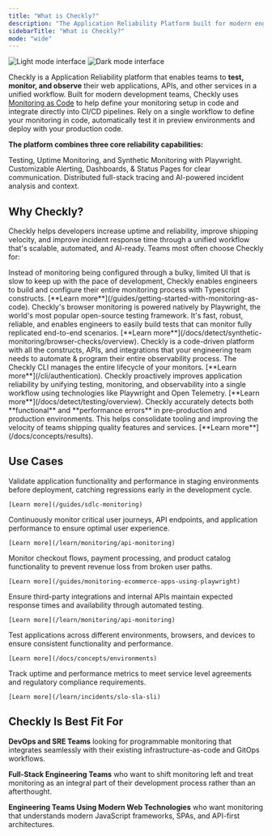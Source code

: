 ```yaml
---
title: "What is Checkly?"
description: "The Application Reliability Platform built for modern engineering teams."
sidebarTitle: "What is Checkly?"
mode: "wide"
---
```

<div className="max-w-xl mx-auto">
<Frame>
<img
  className="block dark:hidden"
  src="/images/welcome-img-light.png"
  alt="Light mode interface"
/>
<img
  className="hidden dark:block"
  src="/images/welcome-img-dark.png"
  alt="Dark mode interface"
/>
</Frame>
</div>

Checkly is a Application Reliability platform that enables teams to **test, monitor, and observe** their web applications, APIs, and other services in a unified workflow. Built for modern development teams, Checkly uses [Monitoring as Code](/guides/getting-started-with-monitoring-as-code) to help define your monitoring setup in code and integrate directly into CI/CD pipelines. Rely on a single workflow to define your monitoring in code, automatically test it in preview environments and deploy with your production code.

**The platform combines three core reliability capabilities:**

<CardGroup cols={3}>

<Card title="Detect"  href="/docs/detect/overview" icon="radar">
Testing, Uptime Monitoring, and Synthetic Monitoring with Playwright.
</Card>

<Card title="Communicate"  href="/docs/communicate/overview" icon="bell">
Customizable Alerting, Dashboards, & Status Pages for clear communication.
</Card>

<Card title="Resolve"  href="/docs/resolve/overview" icon="brain">
Distributed full-stack tracing and AI-powered incident analysis and context.
</Card>

</CardGroup>

## Why Checkly?

Checkly helps developers increase uptime and reliability, improve shipping velocity, and improve incident response time through a unified workflow that's scalable, automated, and AI-ready. Teams most often choose Checkly for:

<CardGroup cols={1}>

<Card title="Monitoring as Code"  horizontal>
Instead of monitoring being configured through a bulky, limited UI that is slow to keep up with the pace of development, Checkly enables engineers to build and configure their entire monitoring process with Typescript constructs.
[**Learn more**](/guides/getting-started-with-monitoring-as-code).
</Card>

<Card title="Native end-to-end reliability with Playwright"  horizontal>
Checkly's browser monitoring is powered natively by Playwright, the world's most popular open-source testing framework. It's fast, robust, reliable, and enables engineers to easily build tests that can monitor fully replicated end-to-end scenarios.
[**Learn more**](/docs/detect/synthetic-monitoring/browser-checks/overview).
</Card>

<Card title="Delightful Developer Experience"  horizontal>
Checkly is a code-driven platform with all the constructs, APIs, and integrations that your engineering team needs to automate & program their entire observability process. The Checkly CLI manages the entire lifecycle of your monitors.
[**Learn more**](/cli/authentication).
</Card>

<Card title="Unified Testing, Monitoring, Tracing, and Incident Management"  horizontal>
Checkly proactively improves application reliability by unifying testing, monitoring, and observability into a single workflow using technologies like Playwright and Open Telemetry.
[**Learn more**](/docs/detect/testing/overview).
</Card>

<Card title="Reliable Functional and Performance Error Detection" horizontal>
Checkly accurately detects both **functional** and **performance errors** in pre-production and production environments. This helps consolidate tooling and improving the velocity of teams shipping quality features and services.
[**Learn more**](/docs/concepts/results).
</Card>

</CardGroup>

## Use Cases

  <Accordion title="Pre-Production Testing">
    Validate application functionality and performance in staging environments before deployment, catching regressions early in the development cycle.

    [Learn more](/guides/sdlc-monitoring)
  </Accordion>

  <Accordion title="Production Monitoring">
    Continuously monitor critical user journeys, API endpoints, and application performance to ensure optimal user experience.

    [Learn more](/learn/monitoring/api-monitoring)
  </Accordion>

  <Accordion title="Transaction Monitoring">
    Monitor checkout flows, payment processing, and product catalog functionality to prevent revenue loss from broken user paths.

    [Learn more](/guides/monitoring-ecommerce-apps-using-playwright)
  </Accordion>

  <Accordion title="API Reliability">
    Ensure third-party integrations and internal APIs maintain expected response times and availability through automated testing.

    [Learn more](/learn/monitoring/api-monitoring)
  </Accordion>

  <Accordion title="Multi-Environment Validation">
    Test applications across different environments, browsers, and devices to ensure consistent functionality and performance.

    [Learn more](/docs/concepts/environments)
  </Accordion>

  <Accordion title="Compliance and SLA Monitoring">
    Track uptime and performance metrics to meet service level agreements and regulatory compliance requirements.

    [Learn more](/learn/incidents/slo-sla-sli)
  </Accordion>

## Checkly Is Best Fit For
**DevOps and SRE Teams** looking for programmable monitoring that integrates seamlessly with their existing infrastructure-as-code and GitOps workflows.

**Full-Stack Engineering Teams** who want to shift monitoring left and treat monitoring as an integral part of their development process rather than an afterthought.

**Engineering Teams Using Modern Web Technologies** who want monitoring that understands modern JavaScript frameworks, SPAs, and API-first architectures.
